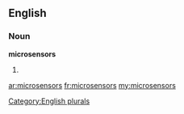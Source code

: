 ==English==

===Noun===
'''microsensors'''

# {{plural of|[[microsensor]]}}

[[Category:English plurals]]

[[ar:microsensors]]
[[fr:microsensors]]
[[my:microsensors]]